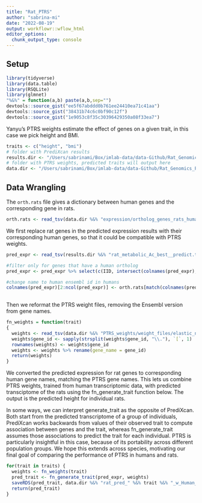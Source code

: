 ```yaml
---
title: "Rat_PTRS"
author: "sabrina-mi"
date: "2022-08-19"
output: workflowr::wflow_html
editor_options:
  chunk_output_type: console
---
```


## Setup

```r
library(tidyverse)
library(data.table)
library(RSQLite)
library(glmnet)
"%&%" = function(a,b) paste(a,b,sep="")
devtools::source_gist("ee5f67abddd0b761ee24410ea71c41aa")
devtools::source_gist("38431b74c6c0bf90c12f")
devtools::source_gist("1e9053c8f35c30396429350a08f33ea7")
```

Yanyu's PTRS weights estimate the effect of genes on a given trait, in this case we pick height and BMI. 

```r
traits <- c("height", "bmi")
# folder with PrediXcan results
results.dir <- "/Users/sabrinami/Box/imlab-data/data-Github/Rat_Genomics_Paper_Pipeline/Results/PrediXcan/metabolic_traits/"
# folder with PTRS weights, predicted traits will output here
data.dir <- "/Users/sabrinami/Box/imlab-data/data-Github/Rat_Genomics_Paper_Pipeline/data/"

```

## Data Wrangling

The `orth.rats` file gives a dictionary between human genes and the corresponding gene in rats. 
```r
orth.rats <- read_tsv(data.dir %&% "expression/ortholog_genes_rats_humans.tsv", col_names = TRUE)
```

We first replace rat genes in the predicted expression results with their corresponding human genes, so that it could be compatible with PTRS weights.

```r

pred_expr <- read_tsv(results.dir %&% "rat_metabolic_Ac_best__predict.txt") %>% select(-c(FID))

#filter only for genes that have a human ortholog
pred_expr <- pred_expr %>% select(c(IID, intersect(colnames(pred_expr), orth.rats$rnorvegicus_homolog_ensembl_gene) ))

#change name to human ensembl id in humans
colnames(pred_expr)[2:ncol(pred_expr)] <- orth.rats[match(colnames(pred_expr)[2:ncol(pred_expr)], orth.rats$rnorvegicus_homolog_ensembl_gene), 1] %>% .[["ensembl_gene_id"]]
  
```

Then we reformat the PTRS weight files, removing the Ensembl version from gene names.

```r
fn_weights = function(trait)
{
  weights <- read_tsv(data.dir %&% "PTRS_weights/weight_files/elastic_net_alpha_0.1_British.export_model/weights." %&% trait %&% ".tsv.gz")
  weights$gene_id <- sapply(strsplit(weights$gene_id, "\\."), `[`, 1)
  rownames(weights) <- weights$gene_id
  weights <- weights %>% rename(gene_name = gene_id)
  return(weights)
}

```

We converted the predicted expression for rat genes to corresponding human gene names, matching the PTRS gene names. This lets us combine PTRS weights, trained from human transcriptomic data, with predicted transciptome of the rats using the fn_generate_trait function below. The output is the predicted height for individual rats. 

In some ways, we can interpret generate_trait as the opposite of PrediXcan. Both start from the predicted transcriptome of a group of individuals, PrediXcan works backwards from values of their observed trait to compute association between genes and the trait, whereas fn_generate_trait assumes those associations to predict the trait for each individual. PTRS is particularly insightful in this case, because of its portability across different population groups. We hope this extends across species, motivating our final goal of comparing the performance of PTRS in humans and rats.

```r
for(trait in traits) {
  weights <- fn_weights(trait)
  pred_trait <- fn_generate_trait(pred_expr, weights)
  saveRDS(pred_trait, data.dir %&% "rat_pred_" %&% trait %&% "_w_Human_best_PTRS.RDS")
  return(pred_trait)
}

```
